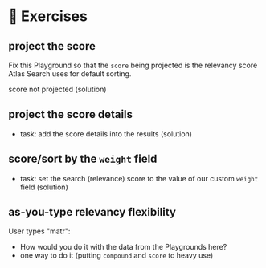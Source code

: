 # 👐 Exercises

## project the score

Fix this Playground so that the `score` being projected is the relevancy score Atlas Search uses for default sorting.

<Playground url="https://search-playground.corp.mongodb.com/tools/code-sandbox/snapshots/679cb3c3d0df60f0254e5d68">score not projected</Playground> (<Playground url="https://search-playground.mongodb.com/tools/code-sandbox/snapshots/679cb49ce97570c2714a0811">solution</Playground>)

## project the score details

* <Playground url="https://search-playground.mongodb.com/tools/code-sandbox/snapshots/679cc215e97570c2714a081d">task: add the score details into the results</Playground> (<Playground url="https://search-playground.mongodb.com/tools/code-sandbox/snapshots/679cc1b2d0df60f0254e5d85">solution</Playground>)

## score/sort by the `weight` field
* <Playground url="https://search-playground.mongodb.com/tools/code-sandbox/snapshots/679cb652e97570c2714a0813">task: set the search (relevance) score to the value of our custom `weight` field</Playground> (<Playground url="https://search-playground.corp.mongodb.com/tools/code-sandbox/snapshots/679cb6fdd0df60f0254e5d6a">solution</Playground>)

## as-you-type relevancy flexibility

User types "matr": 
 * How would you do it with the data from the Playgrounds here?
 * <Playground url="https://search-playground.mongodb.com/tools/code-sandbox/snapshots/66473b744e0a3f240a5de9e1">one way to do it</Playground> (putting `compound` and `score` to heavy use)